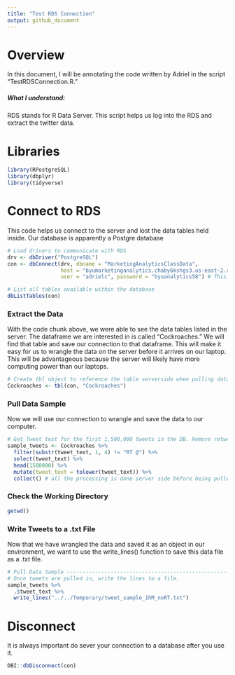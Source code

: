 ```yaml
---
title: "Test RDS Connection"
output: github_document
---
```

# Overview
In this document, I will be annotating the code written by Adriel in the script "TestRDSConnection.R."

##### What I understand:
RDS stands for R Data Server. This script helps us log into the RDS and extract the twitter data. 

# Libraries
```r
library(RPostgreSQL)
library(dbplyr)
library(tidyverse)
```

# Connect to RDS
This code helps us connect to the server and lost the data tables held inside. Our database is apparently a Postgre database
```r
# Load drivers to communicate with RDS
drv <- dbDriver("PostgreSQL")
con <- dbConnect(drv, dbname = "MarketingAnalyticsClassData",
                 host = "byumarketinganalytics.chaby6kshgs3.us-east-2.rds.amazonaws.com", port = 5555,
                 user = "adrielc", password = "byuanalytics58") # This will prompt user

# List all tables available within the database
dbListTables(con)
```

### Extract the Data
With the code chunk above, we were able to see the data tables listed in the server. The dataframe we are interested in is called "Cockroaches." We will find that table and save our connection to that dataframe. This will make it easy for us to wrangle the data on the server before it arrives on our laptop. This will be advantageous because the server will likely have more computing power than our laptops.
```r
# Create tbl object to reference the table serverside when pulling data
Cockroaches <- tbl(con, "Cockroaches")
```

### Pull Data Sample
Now we will use our connection to wrangle and save the data to our computer.
```r
# Get Tweet text for the first 1,500,000 tweets in the DB. Remove retweets (there's a lot)
sample_tweets <- Cockroaches %>% 
  filter(substr(tweet_text, 1, 4) != "RT @") %>% 
  select(tweet_text) %>% 
  head(1500000) %>% 
  mutate(tweet_text = tolower(tweet_text)) %>%
  collect() # all the processing is done server side before being pulled in by collect()
```

### Check the Working Directory
```r
getwd()
```


### Write Tweets to a .txt File
Now that we have wrangled the data and saved it as an object in our environment, we want to use the write_lines() function to save this data file as a .txt file.
```r
# Pull Data Sample --------------------------------------------------------
# Once tweets are pulled in, write the lines to a file.
sample_tweets %>%
  .$tweet_text %>% 
  write_lines("../../Temporary/tweet_sample_1hM_noRT.txt")
```

# Disconnect
It is always important do sever your connection to a database after you use it. 
```r
DBI::dbDisconnect(con)
```

